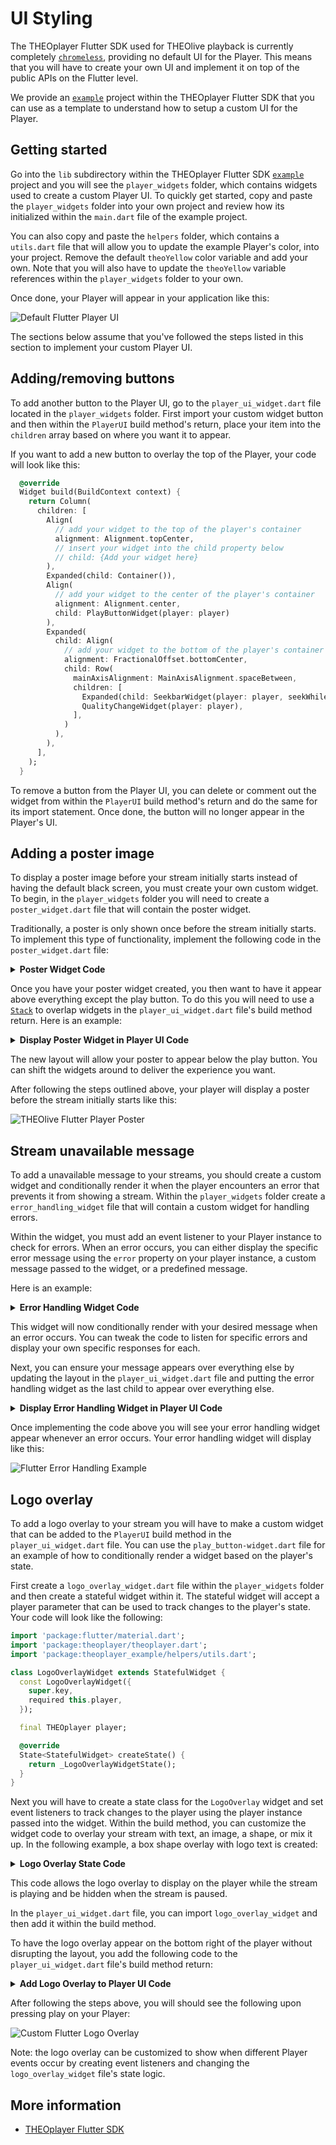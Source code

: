 # UI Styling

The THEOplayer Flutter SDK used for THEOlive playback is currently completely [`chromeless`](/theoplayer/flutter/guides/limitations/), providing no default UI for the Player.
This means that you will have to create your own UI and implement it on top of the public APIs on the Flutter level.

We provide an [`example`](https://github.com/THEOplayer/flutter-theoplayer-sdk/tree/main/flutter_theoplayer_sdk/flutter_theoplayer_sdk/example) project within the THEOplayer
Flutter SDK that you can use as a template to understand how to setup a custom UI for the Player.

## Getting started

Go into the `lib` subdirectory within the THEOplayer Flutter SDK [`example`](https://github.com/THEOplayer/flutter-theoplayer-sdk/tree/main/flutter_theoplayer_sdk/flutter_theoplayer_sdk/example)
project and you will see the `player_widgets` folder, which contains widgets used to create a custom Player UI. To quickly get started, copy and paste the `player_widgets` folder into your own
project and review how its initialized within the `main.dart` file of the example project.

You can also copy and paste the `helpers` folder, which contains a `utils.dart` file that will allow you to update the example Player's color, into your project. Remove the default `theoYellow`
color variable and add your own. Note that you will also have to update the `theoYellow` variable references within the `player_widgets` folder to your own.

Once done, your Player will appear in your application like this:

![Default Flutter Player UI](../../assets/img/flutter_player_ui.png)

The sections below assume that you've followed the steps listed in this section to implement your custom Player UI.

## Adding/removing buttons

To add another button to the Player UI, go to the `player_ui_widget.dart` file located in the `player_widgets` folder.
First import your custom widget button and then within the `PlayerUI` build method's return, place your item into the `children` array based on where you want it to appear.

If you want to add a new button to overlay the top of the Player, your code will look like this:

```dart
  @override
  Widget build(BuildContext context) {
    return Column(
      children: [
        Align(
          // add your widget to the top of the player's container
          alignment: Alignment.topCenter,
          // insert your widget into the child property below
          // child: {Add your widget here}
        ),
        Expanded(child: Container()),
        Align(
          // add your widget to the center of the player's container
          alignment: Alignment.center,
          child: PlayButtonWidget(player: player)
        ),
        Expanded(
          child: Align(
            // add your widget to the bottom of the player's container
            alignment: FractionalOffset.bottomCenter,
            child: Row(
              mainAxisAlignment: MainAxisAlignment.spaceBetween,
              children: [
                Expanded(child: SeekbarWidget(player: player, seekWhileDragging: false)),
                QualityChangeWidget(player: player),
              ],
            )
          ),
        ),
      ],
    );
  }
```

To remove a button from the Player UI, you can delete or comment out the widget from within the `PlayerUI` build method's return and do the same for its import statement.
Once done, the button will no longer appear in the Player's UI.

## Adding a poster image

To display a poster image before your stream initially starts instead of having the default black screen, you must create your own custom widget.
To begin, in the `player_widgets` folder you will need to create a `poster_widget.dart` file that will contain the poster widget.

Traditionally, a poster is only shown once before the stream initially starts. To implement this type of functionality, implement the following code in the `poster_widget.dart` file:

<details>

<summary>
  <b>Poster Widget Code</b>
</summary>

```dart
import 'package:flutter/material.dart';
import 'package:theoplayer/theoplayer.dart';

class PosterWidget extends StatefulWidget {
  const PosterWidget({
    super.key,
    // require a player instance be passed in
    required this.player,
    // require a poster URL be passed in to
    required this.posterUrl,
  });

  // set the variables to make them usable in your dart file.
  final THEOplayer player;
  final dynamic posterUrl;

  @override
  State<StatefulWidget> createState() {
    return _PosterWidgetState();
  }
}

class _PosterWidgetState extends State<PosterWidget> {
  // create a hasPlayed variable to track when the player has not started the stream at all
  bool hasPlayed = false;
  @override
  void initState() {
    super.initState();
    // use the 'played' property on the player instance to check if the stream has ever played. The played
    // property will return an empty array if the stream has not been started since the page loaded.
    hasPlayed = widget.player.played.isNotEmpty;

    // optionally you can listen for the player events to update the hasPlayed variable
    widget.player.addEventListener(PlayerEventTypes.PLAY, playEventListener);
    widget.player
        .addEventListener(PlayerEventTypes.PLAYING, playingEventListener);
  }

  void playEventListener(Event event) {
    setState(() {
      hasPlayed = true;
    });
  }

  void playingEventListener(Event event) {
    setState(() {
      hasPlayed = true;
    });
  }

  @override
  Widget build(BuildContext context) {
    // conditionally show the poster if the stream has never been played since the player loaded
    return !hasPlayed
        ? Container(
            width: double.infinity,
            height: double.infinity,
            // for poster images hosted on the internet, use Image.network as shown below:
            child: Image.network(widget.posterUrl, fit: BoxFit.fill),

            // for poster images hosted locally in your assets folder, use AssetImage as shown below:
            // note - you will also have to add your image assets to the pubspec.yaml file to use them
            // decoration: const BoxDecoration(
            //   image: DecorationImage(
            //     image: AssetImage('assets/images/your-poster.png'),
            //     fit: BoxFit.cover, // Adjust fit as needed
            //   ),
            // ),
          )
        : Container();
  }

// remove event listeners from the player when the poster is no longer shown
  @override
  void dispose() {
    widget.player.removeEventListener(PlayerEventTypes.PLAY, playEventListener);
    widget.player
        .removeEventListener(PlayerEventTypes.PLAYING, playingEventListener);
    super.dispose();
  }
}
```

</details>

Once you have your poster widget created, you then want to have it appear above everything except the play button. To do this
you will need to use a [`Stack`](https://api.flutter.dev/flutter/widgets/Stack-class.html) to overlap widgets in the
`player_ui_widget.dart` file's build method return. Here is an example:

<details>

<summary>
  <b>Display Poster Widget in Player UI Code</b>
</summary>

```dart
  @override
  Widget build(BuildContext context) {
    return Stack(
      alignment: Alignment.center,
      children: [
        Column(
          children: [
            Expanded(child: Container()),
            Expanded(
              child: Align(
                  alignment: FractionalOffset.bottomCenter,
                  child: Row(
                    mainAxisAlignment: MainAxisAlignment.spaceBetween,
                    children: [
                      Expanded(
                          child: SeekbarWidget(
                        player: player,
                        seekWhileDragging: false,
                      )),
                    ],
                  )),
            ),
          ],
        ),
        // ensure poster appears below play button, but above the other widgets that will only be displayed upon the player starting
        // pass the poster image URL to the poster widget if using an image hosted publically on the internet.
        Align(
          alignment: Alignment.center,
          child: PosterWidget(
            posterUrl: 'https://upload.wikimedia.org/wikipedia/commons/thumb/2/27/Blender3D_vorderseite_big_bug.jpg/500px-Blender3D_vorderseite_big_bug.jpg?20080528210017',
            player: player),
        ),
        // ensure play button appears over everything else
        Align(
            alignment: Alignment.center,
            child: PlayButtonWidget(player: player)),
        Align(
          alignment: Alignment.bottomRight,
          child: LogoOverlayWidget(player: player),
        ),
      ],
    );
  }
```

</details>

The new layout will allow your poster to appear below the play button. You can shift the widgets around to deliver the experience you want.

After following the steps outlined above, your player will display a poster before the stream initially starts like this:

![THEOlive Flutter Player Poster](../../assets/img/flutter_poster_example.png)

## Stream unavailable message

To add a unavailable message to your streams, you should create a custom widget and conditionally render it when the player encounters an error that prevents it from showing a stream.
Within the `player_widgets` folder create a `error_handling_widget` file that will contain a custom widget for handling errors.

Within the widget, you must add an event listener to your Player instance to check for errors. When an error occurs, you can either display the
specific error message using the `error` property on your player instance, a custom message passed to the widget, or a predefined message.

Here is an example:

<details>

<summary>
  <b>Error Handling Widget Code</b>
</summary>

```dart
import 'package:flutter/material.dart';
import 'package:theoplayer/theoplayer.dart';

class ErrorHandlingWidget extends StatefulWidget {
  const ErrorHandlingWidget({
    super.key,
    required this.player,
    // optional custom error message string can be passed to the widget to display for all errors
    this.errorMessage,
  });

  final THEOplayer player;
  final dynamic errorMessage;

  @override
  State<StatefulWidget> createState() {
    return _ErrorHandlingWidgetState();
  }
}

class _ErrorHandlingWidgetState extends State<ErrorHandlingWidget> {
  bool streamError = false;
  @override
  void initState() {
    super.initState();
    streamError = widget.player.error != null;
    widget.player.addEventListener(PlayerEventTypes.ERROR, errorEventListener);
  }

  void errorEventListener(Event event) {
    setState(() {
      streamError = widget.player.error != null;
    });
  }

  @override
  Widget build(BuildContext context) {
    return streamError
        ? Container(
            alignment: Alignment.center,
            color: Colors.black,
            width: double.infinity,
            height: double.infinity,
            // decoration: const BoxDecoration(

            // image: DecorationImage(

            // to use a locally hosted asset folder image
            //   image: AssetImage(
            //       'assets/images/background.png'),

            // or to use a remotely hosted image
            //   image: NetworkImage('https://example.com/background.jpg')

            //   fit: BoxFit.cover, // Adjusts how the image fills the container
            //   ),
            // ),
            // ... other properties of your Container
            child: Text(
                // use custom message passed to widget or a predefined message
                // widget.errorMessage ?? 'Your stream is currently unavailable',

                // return a specific error message from the player 'error' property or a predefined message
                widget.player.error ?? 'Your stream is currently unavailable',
                // change the text color
                style: const TextStyle(color: Colors.white)),
          )
        : const SizedBox.shrink();
  }

  @override
  void dispose() {
    widget.player
        .removeEventListener(PlayerEventTypes.ERROR, errorEventListener);
    super.dispose();
  }
}
```

</details>

This widget will now conditionally render with your desired message when an error occurs. You can tweak the code to listen for specific errors
and display your own specific responses for each.

Next, you can ensure your message appears over everything else by updating the layout in the `player_ui_widget.dart` file and putting the error
handling widget as the last child to appear over everything else.

<details>

<summary>
  <b>Display Error Handling Widget in Player UI Code</b>
</summary>

```dart
  @override
  Widget build(BuildContext context) {
    return Stack(
      alignment: Alignment.center,
      children: [
        Column(
          children: [
            Expanded(child: Container()),
            Align(
                alignment: Alignment.center,
                child: PlayButtonWidget(player: player)),
            Expanded(
              child: Align(
                  alignment: FractionalOffset.bottomCenter,
                  child: Row(
                    mainAxisAlignment: MainAxisAlignment.spaceBetween,
                    children: [
                      Expanded(
                          child: SeekbarWidget(
                        player: player,
                        seekWhileDragging: false,
                      )),
                      // QualityChangeWidget(player: player),
                    ],
                  )),
            ),
          ],
        ),
        Align(
          alignment: Alignment.center,
          child: PosterWidget(
            posterUrl: 'https://upload.wikimedia.org/wikipedia/commons/thumb/2/27/Blender3D_vorderseite_big_bug.jpg/500px-Blender3D_vorderseite_big_bug.jpg?20080528210017',
            player: player),
        ),
        Align(
            alignment: Alignment.center,
            child: PlayButtonWidget(player: player)),
        Align(
          alignment: Alignment.bottomRight,
          child: LogoOverlayWidget(player: player),
        ),
        // last child displays over everything else
        Align(
          alignment: Alignment.center,
          child: ErrorHandlingWidget(player: player, errorMessage: 'Stream is currently unavailable',),
        )
      ],
    );
  }
```

</details>

Once implementing the code above you will see your error handling widget appear whenever an error occurs. Your error handling widget will display like this:

![Flutter Error Handling Example](../../assets/img/flutter_error_handling_example.png)

## Logo overlay

To add a logo overlay to your stream you will have to make a custom widget that can be added to the `PlayerUI` build method in the `player_ui_widget.dart` file.
You can use the `play_button-widget.dart` file for an example of how to conditionally render a widget based on the player's state.

First create a `logo_overlay_widget.dart` file within the `player_widgets` folder and then create a stateful widget within it. The stateful widget will accept a player parameter
that can be used to track changes to the player's state. Your code will look like the following:

```dart
import 'package:flutter/material.dart';
import 'package:theoplayer/theoplayer.dart';
import 'package:theoplayer_example/helpers/utils.dart';

class LogoOverlayWidget extends StatefulWidget {
  const LogoOverlayWidget({
    super.key,
    required this.player,
  });

  final THEOplayer player;

  @override
  State<StatefulWidget> createState() {
    return _LogoOverlayWidgetState();
  }
}
```

Next you will have to create a state class for the `LogoOverlay` widget and set event listeners to track changes to the player using the
player instance passed into the widget. Within the build method, you can customize the widget code to overlay your stream with
text, an image, a shape, or mix it up. In the following example, a box shape overlay with logo text is created:

<details>

<summary>
  <b>Logo Overlay State Code</b>
</summary>

```dart
class _LogoOverlayWidgetState extends State<LogoOverlayWidget> {
  bool playing = false;

  @override
  void initState() {
    super.initState();
    playing = !widget.player.isPaused;
    widget.player.addEventListener(PlayerEventTypes.PLAY, playEventListener);
    widget.player
        .addEventListener(PlayerEventTypes.PLAYING, playingEventListener);
    widget.player.addEventListener(PlayerEventTypes.PAUSE, pauseEventListener);
  }

  void playEventListener(Event event) {
    setState(() {
      playing = true;
    });
  }

  void playingEventListener(Event event) {
    setState(() {
      playing = true;
    });
  }

  void pauseEventListener(Event event) {
    setState(() {
      playing = false;
    });
  }

  @override
  Widget build(BuildContext context) {
    return playing
        ? Container(
            margin: EdgeInsets.only(right: 15.0, bottom: 75.0),
            width: 50.0,
            height: 50.0,
            decoration: BoxDecoration(
              color: Colors.blue, // set the color of the box
              borderRadius: BorderRadius.circular(10.0), // add rounded corners
              border: Border.all(
                // Add a border
                color: Colors.black,
                width: 3.0,
              ),
            ),
            child: Center(
              child: Text(
                'logo',
                style: TextStyle(color: Colors.white),
              ),
            ),
          )
        : Container();
  }

  @override
  void dispose() {
    widget.player.removeEventListener(PlayerEventTypes.PLAY, playEventListener);
    widget.player
        .removeEventListener(PlayerEventTypes.PLAYING, playingEventListener);
    widget.player
        .removeEventListener(PlayerEventTypes.PAUSE, pauseEventListener);
    super.dispose();
  }
}
```

</details>

This code allows the logo overlay to display on the player while the stream is playing and be hidden when the stream is paused.

In the `player_ui_widget.dart` file, you can import `logo_overlay_widget` and then add it within the build method.

To have the logo overlay appear on the bottom right of the player without disrupting the layout, you add the following code to the `player_ui_widget.dart` file's build method return:

<details>

<summary>
  <b>Add Logo Overlay to Player UI Code</b>
</summary>

```dart
     @override
  Widget build(BuildContext context) {
    return Stack(
      alignment: Alignment.center,
      children: [
        Column(
          children: [
            Expanded(child: Container()),
            Align(
                alignment: Alignment.center,
                child: PlayButtonWidget(player: player)),
            Expanded(
              child: Align(
                  alignment: FractionalOffset.bottomCenter,
                  child: Row(
                    mainAxisAlignment: MainAxisAlignment.spaceBetween,
                    children: [
                      Expanded(
                          child: SeekbarWidget(
                        player: player,
                        seekWhileDragging: false,
                      )),
                    ],
                  )),
            ),
          ],
        ),
        Align(
          alignment: Alignment.bottomRight,
          child: LogoOverlayWidget(player: player),
        ),
      ],
    );
  }
```

</details>

After following the steps above, you will should see the following upon pressing play on your Player:

![Custom Flutter Logo Overlay](../../assets/img/flutter_logo_overlay_example.png)

Note: the logo overlay can be customized to show when different Player events occur by creating event
listeners and changing the `logo_overlay_widget` file's state logic.

## More information

- [THEOplayer Flutter SDK](/theoplayer/flutter/)